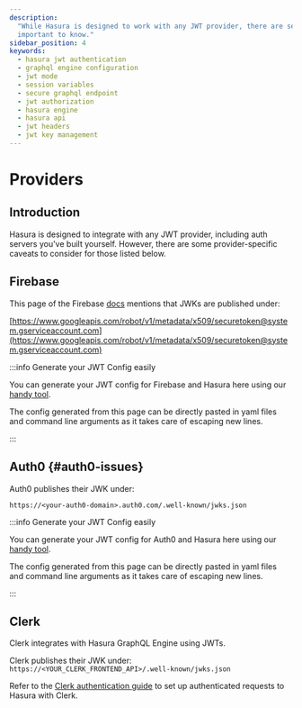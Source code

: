 ```yaml
---
description:
  "While Hasura is designed to work with any JWT provider, there are several details for certain providers that are
  important to know."
sidebar_position: 4
keywords:
  - hasura jwt authentication
  - graphql engine configuration
  - jwt mode
  - session variables
  - secure graphql endpoint
  - jwt authorization
  - hasura engine
  - hasura api
  - jwt headers
  - jwt key management
---
```


# Providers

## Introduction

Hasura is designed to integrate with any JWT provider, including auth servers you've built yourself. However, there are
some provider-specific caveats to consider for those listed below.

## Firebase

This page of the Firebase
[docs](https://firebase.google.com/docs/auth/admin/verify-id-tokens#verify_id_tokens_using_a_third-party_jwt_library)
mentions that JWKs are published under:

[https://www.googleapis.com/robot/v1/metadata/x509/securetoken@system.gserviceaccount.com](https://www.googleapis.com/robot/v1/metadata/x509/securetoken@system.gserviceaccount.com)

:::info Generate your JWT Config easily

You can generate your JWT config for Firebase and Hasura here using our [handy tool](https://hasura.io/jwt-config).

The config generated from this page can be directly pasted in yaml files and command line arguments as it takes care of
escaping new lines.

:::

## Auth0 {#auth0-issues}

Auth0 publishes their JWK under:

`https://<your-auth0-domain>.auth0.com/.well-known/jwks.json`

:::info Generate your JWT Config easily

You can generate your JWT config for Auth0 and Hasura here using our [handy tool](https://hasura.io/jwt-config).

The config generated from this page can be directly pasted in yaml files and command line arguments as it takes care of
escaping new lines.

:::

## Clerk

Clerk integrates with Hasura GraphQL Engine using JWTs.

Clerk publishes their JWK under: `https://<YOUR_CLERK_FRONTEND_API>/.well-known/jwks.json`

Refer to the [Clerk authentication guide](https://hasura.io/learn/graphql/hasura-authentication/integrations/clerk/) to
set up authenticated requests to Hasura with Clerk.

